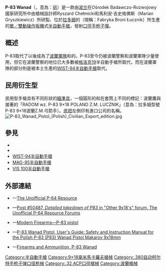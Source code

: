 {{noteTA
|G1=軍事
|G2=長度單位
|G3=Firearms
}}
{{Infobox Weapon
|name= P-83「釩」<br />{{Lang|en|P-83 Wanad}}
|image= File:Pistol P83.jpg
|image_size= 300px
|caption= P-83釩式手槍
|origin= {{flagcountry|Polish People's Republic}}
|type= [[半自动手枪|半自动手枪]]
<!-- Type selection -->
|is_ranged= yes
|is_bladed= 
|is_explosive= 
|is_artillery= 
|is_vehicle= 
|is_missile= 
|is_UK= 
<!-- Service history -->
|service= 1983年—
|used_by= {{Link-en|波蘭警察|Policja}}及[[波蘭軍事|武裝部隊]]
|wars= <div class="NavFrame collapsed" style="color: black; background-color: #FFFFFF; margin: 0 auto; padding: 0 10px; text-align: left;"><div class="NavHead" style="background-color: #FFFFFF; margin: 0 auto; padding: 0 10px; font-weight:normal;"></div><div class="NavContent" style="background-color: #FFFFFF; margin: 0 auto; padding: 0 10px;">
* [[南斯拉夫內戰|1991年南斯拉夫內戰]]
* [[伊拉克战争|2003年伊拉克戰爭]]
</div>
</div>
<!-- Production history -->
|designer= OBR Radom
|design_date= 1978年
|manufacturer= {{Link-en|阿切爾武器工廠|FB "Łucznik" Radom}}
|unit_cost= 
|production_date= 1983—2000年
|number= 
|variants= <div class="NavFrame collapsed" style="color: black; background-color: #FFFFFF; margin: 0 auto; padding: 0 10px; text-align: left;"><div class="NavHead" style="background-color: #FFFFFF; margin: 0 auto; padding: 0 10px; font-weight:normal;"></div><div class="NavContent" style="background-color: #FFFFFF; margin: 0 auto; padding: 0 10px;">
* P-83（{{Link-en|.380 ACP|.380 ACP|9×17毫米白朗寧短彈}}型）
* P-83M
* P-83G
* P-93
* PT-83
</div>
</div>
<!-- General specifications -->
|spec_label= 
|weight= <div class="NavFrame collapsed" style="color: black; background-color: #FFFFFF; margin: 0 auto; padding: 0 10px; text-align: left;"><div class="NavHead" style="background-color: #FFFFFF; margin: 0 auto; padding: 0 10px; font-weight:normal;"></div><div class="NavContent" style="background-color: #FFFFFF; margin: 0 auto; padding: 0 10px;">
* P-83：730[[克|克]]（25.75[[盎司|盎司]]）
* P-83M：650克（22.93盎司）
* P-83G：730克（25.75盎司）
* P-93：750克（26.46盎司）
</div>
</div>
|length= <div class="NavFrame collapsed" style="color: black; background-color: #FFFFFF; margin: 0 auto; padding: 0 10px; text-align: left;"><div class="NavHead" style="background-color: #FFFFFF; margin: 0 auto; padding: 0 10px; font-weight:normal;"></div><div class="NavContent" style="background-color: #FFFFFF; margin: 0 auto; padding: 0 10px;">
* P-83：165[[毫米|毫米]]（6.5[[英寸|英寸]]）
* P-83M：170毫米（6.69英吋）
* P-83G：165毫米（6.5英吋）
* P-93：178毫米（7.01英吋）
</div>
</div>
|part_length= <div class="NavFrame collapsed" style="color: black; background-color: #FFFFFF; margin: 0 auto; padding: 0 10px; text-align: left;"><div class="NavHead" style="background-color: #FFFFFF; margin: 0 auto; padding: 0 10px; font-weight:normal;"></div><div class="NavContent" style="background-color: #FFFFFF; margin: 0 auto; padding: 0 10px;">
* P-83：90毫米（3.54英吋）
* P-83M：90毫米（3.54英吋）
* P-83G：90毫米（3.54英吋）
* P-93：100毫米（3.94英吋）
</div>
</div>
|width= <div class="NavFrame collapsed" style="color: black; background-color: #FFFFFF; margin: 0 auto; padding: 0 10px; text-align: left;"><div class="NavHead" style="background-color: #FFFFFF; margin: 0 auto; padding: 0 10px; font-weight:normal;"></div><div class="NavContent" style="background-color: #FFFFFF; margin: 0 auto; padding: 0 10px;">
* P-83：30毫米（1.18英吋）
* P-83M：34毫米（1.34英吋）
* P-83G：30毫米（1.18英吋）
* P-93：30毫米（1.18英吋）
</div>
</div>
|height= <div class="NavFrame collapsed" style="color: black; background-color: #FFFFFF; margin: 0 auto; padding: 0 10px; text-align: left;"><div class="NavHead" style="background-color: #FFFFFF; margin: 0 auto; padding: 0 10px; font-weight:normal;"></div><div class="NavContent" style="background-color: #FFFFFF; margin: 0 auto; padding: 0 10px;">
* P-83：125毫米（4.92英吋）
* P-83M：127毫米（5英吋）
* P-83G：125毫米（4.92英吋）
* P-93：125毫米（4.92英吋）
</div>
</div>
|diameter= 
|crew= 
<!-- Ranged weapon specifications --> 
|cartridge= -{}-
* P-83：{{Link-en|9×18毫米馬卡羅夫|9×18mm Makarov}}、{{Link-en|.380 ACP|.380 ACP}}（.380自動手槍子彈，9×17米白朗寧短彈）、{{Link-en|.32 ACP|.32 ACP}}（.32自動手槍子彈，7.65×17毫米白朗寧短彈）
* P-83M：{{Link-en|9×18毫米馬卡羅夫|9×18mm Makarov}}
* P-83G：9毫米PA子彈
* P-93：{{Link-en|9×18毫米馬卡羅夫|9×18mm Makarov}}
|caliber= 9毫米
|barrels= 1根，[[膛線|線膛]]，無[[槍口|槍口]]裝置
|action= <div class="NavFrame collapsed" style="color: black; background-color: #FFFFFF; margin: 0 auto; padding: 0 10px; text-align: left;"><div class="NavHead" style="background-color: #FFFFFF; margin: 0 auto; padding: 0 10px; font-weight:normal;"></div><div class="NavContent" style="background-color: #FFFFFF; margin: 0 auto; padding: 0 10px;">
* [[反沖作用_(槍械)#直接反沖|直接反沖]]
* [[扳机#双动/单动式|單／雙動操作扳機]]（SA／DA）
|mode= {{Link-en|半自動槍械|Semi-automatic firearm|半自動}}
|rate= 
|velocity= <div class="NavFrame collapsed" style="color: black; background-color: #FFFFFF; margin: 0 auto; padding: 0 10px; text-align: left;"><div class="NavHead" style="background-color: #FFFFFF; margin: 0 auto; padding: 0 10px; font-weight:normal;"></div><div class="NavContent" style="background-color: #FFFFFF; margin: 0 auto; padding: 0 10px;">
* P-83、9×18毫米馬卡羅夫：312[[米每秒|米／秒]]（1,023.62[[英尺每秒|英尺／秒]]）
* P-83、.380 ACP：284米／秒（931.76英尺／秒）
* P-83M：312米／秒（1,023.62英尺／秒）
* P-93：316米／秒（1,036.75英尺／秒）
</div>
</div>
|range= 9×18毫米馬卡羅夫型的瞄具固定在25[[米_(单位)|公尺]]（27.34[[码|码]]，82.02[[英尺|英尺]]）
|max_range= 
|feed= 8發可拆卸式[[彈匣|彈匣]]
|sights= [[機械瞄具|機械瞄具]]：固定缺口式[[照門|照門]]和固定片狀[[照準器|準星]]
<!-- 火炮規格 -->
|breech= 
|recoil= 
|carriage= 
|elevation= 
|traverse= 
<!-- 刃器規格 --> 
|blade_type= 
|hilt_type= 
|sheath_type= 
|head_type= 
|haft_type= 
<!-- 爆炸物內填炸藥規格 --> 
|filling= 
|filling_weight= 
|detonation= 
|yield= 
<!-- 車輛/飛彈 規格 -->
|armour= 
|primary_armament= 
|secondary_arament= 
|engine= 
|engine_power= 
|transmission= 
|payload_capacity= 
|fuel_capacity= 
|pw_ratio= 
|suspension= 
|clearance= 
|vehicle_range= 
|speed= 
|guidance= 
|steering= 
<!-- missiles only -->
|wingspan= 
|propellant= 
|ceiling= 
|altitude= 
|depth= 
|boost= 
|accuracy= 
|launch_platform= 
|transport= 
}}

'''P-83 Wanad'''（{{Lang-pl|Wanad}}，意為：[[钒|钒]]）是一款由[[波兰|波兰]]在Ośrodek Badawczo-Rozwojowy國家研究所中由槍械設計師Ryszard Chełmicki和馬利安·吉史格佛斯（Marian Gryszkiewicz）所研製、位於[[拉多姆|拉多姆]]的{{Link-en|阿切爾武器工廠|FB "Łucznik" Radom}}（現稱：Fabryka Broni Łucznik）所生產的[[扳機|單／雙動操作扳機]]式[[半自動手槍|半自動手槍]]，發射{{Link-en|9×18毫米馬卡羅夫|9×18mm Makarov}}[[口徑|口徑]][[手枪|手枪]][[子彈|子彈]]。

== 概述 ==
P-83取代了{{Link-en|P-64拉多姆手槍|FB P-64|P-64}}以後成為了[[波蘭軍事|波蘭軍隊]]和{{Link-en|波蘭警察|Policja|警察}}的{{Link-en|備用槍械|Side arm}}。P-83至今仍被波蘭警察和波蘭軍隊少量使用，但它在波蘭警察的地位已大多數被[[格洛克19|格洛克19]]半自動手槍所取代，而在波蘭軍隊的部分則是被本土生產的[[WIST-94半自動手槍|WIST-94半自動手槍]]取代。

== 民用衍生型 ==
民用型手槍具有不同形狀的[[瞄準具|瞄準具]]，一個圓形的{{Link-en|擊錘|Hammer (firearms)}}和在套筒上不同的標記：波蘭鷹與接著的「RADOM wz. P-83 9×18 POLAND Z.M. LUCZNIK」（意為：拉多姆型號 P-83 9×18波蘭Z.M.弓箭手）。[[机匣|底把]]左側印有進口公司的名稱。
[[File:P-83_Wanad_Pistol_(Polish)_Civilian_Export_edition.jpg|thumb]]

== 參見 ==
* {{Link-en|9×18毫米馬卡羅夫|9×18mm Makarov}}
* {{Link-en|P-64拉多姆半自動手槍|FB P-64|P-64}}
* [[WIST-94半自動手槍|WIST-94半自動手槍]]
* [[MAG-95半自動手槍|MAG-95半自動手槍]]
* [[VIS_100半自動手槍|VIS 100半自動手槍]]

== 外部連結 ==
* {{en icon}}—[http://www.p64resource.com The Unofficial P-64 Resource]{{Wayback|url=http://www.p64resource.com/ |date=20160110203853 }}
* {{en icon}}—[http://www.p64resource.com/forum/viewtopic.php?f=9&t=5407#p50487 Post #50487, ''Detailed takedown of P83'' in "Other 9x18's" forum, The Unofficial P-64 Resource Forums]{{Wayback|url=http://www.p64resource.com/forum/viewtopic.php?f=9&t=5407#p50487 |date=20160304034349 }}
* {{en icon}}—[http://world.guns.ru/handguns/hg/pl/p-3-e.html Modern Firearms—P-83 pistol]{{Wayback|url=http://world.guns.ru/handguns/hg/pl/p-3-e.html |date=20160304000810 }}
* {{en icon}}—[https://sites.google.com/site/petesimontabibito/p83wanadpistol P-83 Wanad Pistol, User's Guide: Safety and Instruction Manual for the Polish P-83 (P83) Wanad Pistol Makarov 9x18mm]{{Wayback|url=https://sites.google.com/site/petesimontabibito/p83wanadpistol |date=20160404145835 }} 
* {{en icon}}—[http://guns4u.info/?cat=146 Firearms and Ammunition, P-83 Wanad]{{Wayback|url=http://guns4u.info/?cat=146 |date=20150213002151 }}

{{拉多姆阿切爾武器工廠槍械}}

[[Category:半自動手槍|Category:半自動手槍]]
[[Category:9×18毫米馬卡羅夫槍械|Category:9×18毫米馬卡羅夫槍械]]
[[Category:.380自动柯尔特手枪子弹口径枪械|Category:.380自动柯尔特手枪子弹口径枪械]]
[[Category:.32_ACP口徑槍械|Category:.32 ACP口徑槍械]]
[[Category:波蘭槍械|Category:波蘭槍械]]